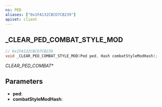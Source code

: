 ```yaml
---
ns: PED
aliases: ["0x1FA132CBCD7CB239"]
apiset: client
---
```

## _CLEAR_PED_COMBAT_STYLE_MOD

```c
// 0x1FA132CBCD7CB239
void _CLEAR_PED_COMBAT_STYLE_MOD(Ped ped, Hash combatStyleModHash);
```

_CLEAR_PED_COMBAT_*

## Parameters
* **ped**:
* **combatStyleModHash**: